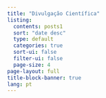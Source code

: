 ---
title: "Divulgação Científica"
listing:
  contents: posts1
  sort: "date desc"
  type: default
  categories: true
  sort-ui: false
  filter-ui: false
  page-size: 4
page-layout: full
title-block-banner: true
lang: pt
---
